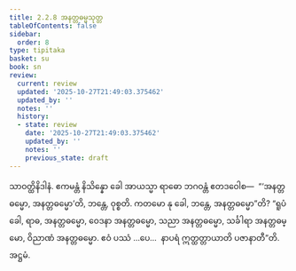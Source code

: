 ```yaml
---
title: 2.2.8 အနတ္တဓမ္မသုတ္တ
tableOfContents: false
sidebar:
  order: 8
type: tipitaka
basket: su
book: sn
review:
  current: review
  updated: '2025-10-27T21:49:03.375462'
  updated_by: ''
  notes: ''
  history:
  - state: review
    date: '2025-10-27T21:49:03.375462'
    updated_by: ''
    notes: ''
    previous_state: draft
---
```



<ReviewStatus review={frontmatter.review} showDetails={true} />

<HypothesisAnnotation frontmatter={frontmatter} />

<DynamicBreadcrumb />

<Division number="177" book="sn" e="ch" v="18" p="305">

<Paragraph number="862" book="sn">
သာဝတ္ထိနိဒါနံ. ဧကမန္တံ နိသိန္နော ခေါ အာယသ္မာ ရာဓော ဘဂဝန္တံ ဧတဒဝေါစ—  “‘အနတ္တဓမ္မော, အနတ္တဓမ္မော’တိ, ဘန္တေ, ဝုစ္စတိ. ကတမော နု ခေါ, ဘန္တေ, အနတ္တဓမ္မော”တိ? “ရူပံ ခေါ, ရာဓ, အနတ္တဓမ္မော, ဝေဒနာ အနတ္တဓမ္မော, သညာ အနတ္တဓမ္မော, သင်္ခါရာ အနတ္တဓမ္မော, ဝိညာဏံ အနတ္တဓမ္မော. ဧဝံ ပဿံ …ပေ…  နာပရံ ဣတ္ထတ္တာယာတိ ပဇာနာတီ”တိ.

</Paragraph>
</Division>

<Paragraph number="863" type="center" book="sn">
အဋ္ဌမံ.
</Paragraph>